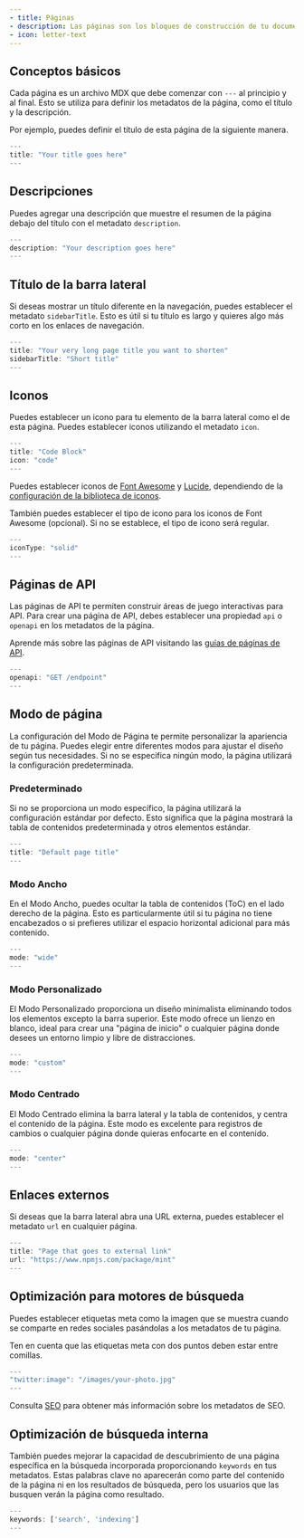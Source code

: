 ```yaml
---
- title: Páginas
- description: Las páginas son los bloques de construcción de tu documentación
- icon: letter-text
---
```


## Conceptos básicos

Cada página es un archivo MDX que debe comenzar con `---` al principio y al final. Esto se utiliza para definir los metadatos de la página, como el título y la descripción.

Por ejemplo, puedes definir el título de esta página de la siguiente manera.

```jsx
---
title: "Your title goes here"
---
```

## Descripciones

Puedes agregar una descripción que muestre el resumen de la página debajo del título con el metadato `description`.

```jsx
---
description: "Your description goes here"
---
```

## Título de la barra lateral

Si deseas mostrar un título diferente en la navegación, puedes establecer el metadato `sidebarTitle`. Esto es útil si tu título es largo y quieres algo más corto en los enlaces de navegación.

```jsx
---
title: "Your very long page title you want to shorten"
sidebarTitle: "Short title"
---
```

## Iconos

Puedes establecer un icono para tu elemento de la barra lateral como el de esta página. Puedes establecer iconos utilizando el metadato `icon`.

```jsx
---
title: "Code Block"
icon: "code"
---
```

Puedes establecer iconos de [Font Awesome](https://fontawesome.com/icons) y [Lucide](https://lucide.dev/icons), dependiendo de la [configuración de la biblioteca de iconos](settings#param-icons).

También puedes establecer el tipo de icono para los iconos de Font Awesome (opcional). Si no se establece, el tipo de icono será regular.

```jsx
---
iconType: "solid"
---
```

## Páginas de API

Las páginas de API te permiten construir áreas de juego interactivas para API. Para crear una página de API, debes establecer una propiedad `api` o `openapi` en los metadatos de la página.

Aprende más sobre las páginas de API visitando las [guías de páginas de API](/es/api-playground/overview).

```jsx
---
openapi: "GET /endpoint"
---
```

## Modo de página

La configuración del Modo de Página te permite personalizar la apariencia de tu página. Puedes elegir entre diferentes modos para ajustar el diseño según tus necesidades. Si no se especifica ningún modo, la página utilizará la configuración predeterminada.

### Predeterminado

Si no se proporciona un modo específico, la página utilizará la configuración estándar por defecto. Esto significa que la página mostrará la tabla de contenidos predeterminada y otros elementos estándar.

```jsx
---
title: "Default page title"
---
```

### Modo Ancho

En el Modo Ancho, puedes ocultar la tabla de contenidos (ToC) en el lado derecho de la página. Esto es particularmente útil si tu página no tiene encabezados o si prefieres utilizar el espacio horizontal adicional para más contenido.

```jsx
---
mode: "wide"
---
```

### Modo Personalizado

El Modo Personalizado proporciona un diseño minimalista eliminando todos los elementos excepto la barra superior. Este modo ofrece un lienzo en blanco, ideal para crear una "página de inicio" o cualquier página donde desees un entorno limpio y libre de distracciones.

```jsx
---
mode: "custom"
---
```

### Modo Centrado

El Modo Centrado elimina la barra lateral y la tabla de contenidos, y centra el contenido de la página. Este modo es excelente para registros de cambios o cualquier página donde quieras enfocarte en el contenido.

```jsx
---
mode: "center"
---
```

## Enlaces externos

Si deseas que la barra lateral abra una URL externa, puedes establecer el metadato `url` en cualquier página.

```jsx
---
title: "Page that goes to external link"
url: "https://www.npmjs.com/package/mint"
---
```

## Optimización para motores de búsqueda

Puedes establecer etiquetas meta como la imagen que se muestra cuando se comparte en redes sociales pasándolas a los metadatos de tu página.

Ten en cuenta que las etiquetas meta con dos puntos deben estar entre comillas.

```jsx
---
"twitter:image": "/images/your-photo.jpg"
---
```

Consulta [SEO](/es/settings/seo) para obtener más información sobre los metadatos de SEO.

## Optimización de búsqueda interna

También puedes mejorar la capacidad de descubrimiento de una página específica en la búsqueda incorporada proporcionando `keywords` en tus metadatos. Estas palabras clave no aparecerán como parte del contenido de la página ni en los resultados de búsqueda, pero los usuarios que las busquen verán la página como resultado.

```jsx
---
keywords: ['search', 'indexing']
---
```
